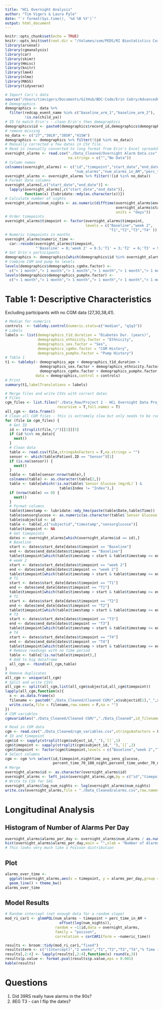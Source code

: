 ```yaml
---
title: "HCL Overnight Analysis"
author: "Tim Vigers & Laura Pyle"
date: "`r format(Sys.time(), '%d %B %Y')`"
output: html_document
---
```


```r
knitr::opts_chunk$set(echo = TRUE)
knitr::opts_knit$set(root.dir = "/Volumes/som/PEDS/RI Biostatistics Core/Shared/Shared Projects/Laura/BDC/Projects/Erin Cobry/670g obs sleep")
library(arsenal)
library(cgmanalysis)
library(car)
library(skimr)
library(Hmisc)
library(knitr)
library(lme4)
library(nlme)
library(MASS)
library(tidyverse)
```

```r
# Import Cari's data
source("/Users/timvigers/Documents/GitHub/BDC-Code/Erin Cobry/AdvancedClosedLoopCl_R_2020-01-05_1101.r")
# Demographics
demographics <- data %>% 
  filter(redcap_event_name %in% c("baseline_arm_1","baseline_arm_2"),
         !is.na(child_ya))
# ID to match Erin's - clean Erin's then demographics
demographics$id <- paste0(demographics$record_id,demographics$demographics_initals)
# remove missing
no_data <- c("27","30LR","38SR","41SW")
demographics <- demographics %>% filter(!(id %in% no_data))
# Manually corrected a few dates in CSV file.
# Read in (manually converted to long format from Erin's Excel spreadsheet)
overnight_alarms <- read.csv("./Data_Cleaned/Overnight Alarm Data.csv",
                             na.strings = c("","No Data"))
# Column names
colnames(overnight_alarms) <- c("id","timepoint","start_date","end_date","num_nights",
                                "num_alarms","num_alarms_in_AM","perc_time_in_AM")
overnight_alarms <- overnight_alarms %>% filter(!(id %in% no_data))
# Format date columns
overnight_alarms[,c("start_date","end_date")] <- 
  lapply(overnight_alarms[,c("start_date","end_date")], 
         function(x) {lubridate::mdy(as.character(x))})
# Calculate number of nights 
overnight_alarms$num_nights <- as.numeric(difftime(overnight_alarms$end_date,
                                                   overnight_alarms$start_date,
                                                   units = "days"))
# Order timepoints
overnight_alarms$timepoint <- factor(overnight_alarms$timepoint,
                                     levels = c("Baseline","week 2",
                                                "T1","T2","T3","T4" ))
# Numeric timepoints in months
overnight_alarms$numeric_time <- 
  car::recode(overnight_alarms$timepoint,
              "'Baseline' = 0;'week 2' = 0.5;'T1' = 3;'T2' = 6;'T3' = 9;'T4' = 12")
# Get Erin's participants 
demographics <- demographics[which(demographics$id %in% overnight_alarms$id),]
# Combine CGM and pump hx levels
levels(demographics$demographics_cgmhx.factor) <-
  c("< 1 month","> 1 month","> 1 month","> 1 month","> 1 month","> 1 month")
levels(demographics$demographics_pumphx.factor) <-
  c("< 1 month","> 1 month","> 1 month","> 1 month","> 1 month","> 1 month")
```

# Table 1: Descriptive Characteristics

Excluding participants with no CGM data (27,30,38,41).

```r
# Median for numerics
controls  <- tableby.control(numeric.stats=c("median", "q1q3"))
# Labels
labels <- list(demographics_t1d_duration = "Diabetes Dur. (years)", 
               demographics_ethnicity.factor = "Ethnicity",
               demographics_sex.factor = "Sex",
               demographics_cgmhx.factor = "CGM History", 
               demographics_pumphx.factor = "Pump History")
# Table 1
t1 <- tableby(~ demographics_age + demographics_t1d_duration + 
                demographics_sex.factor + demographics_ethnicity.factor +
                demographics_cgmhx.factor + demographics_pumphx.factor,
              data = demographics,control = controls)
# Print
summary(t1,labelTranslations = labels)
```

```r
# Merge files and write CSVs with correct dates
# Files
cgm_files <- list.files("./Data_Raw/Project 2 - HCL Overnight Data Project_Zip/Project 2 - HCL Overnight Data Project",
                        recursive = T,full.names = T)
all_cgm <- data.frame()
# Clean all CGM files - this is extremely slow but only needs to be run once
for (file in cgm_files) {
  # Get ID
  id <- strsplit(file,"/")[[1]][5]
  if (id %in% no_data){
    next()
  }
  # Clean data
  table <- read.csv(file,stringsAsFactors = F,na.strings = "")
  sensor <- which(table$Patient.ID == "Sensor")[1]
  if (is.na(sensor)) {
    next()
  }
  table <- table[sensor:nrow(table),]
  colnames(table) <- as.character(table[2,])
  table <- table[which(!is.na(table$`Sensor Glucose (mg/dL)`) & 
                         table$Index != "Index"),]
  if (nrow(table) == 0) {
    next()
  }
  # Format columns
  table$timestamp <- lubridate::mdy_hms(paste(table$Date,table$Time))
  table$sensorglucose <- as.numeric(as.character(table$`Sensor Glucose (mg/dL)`))
  table$subjectid <- id
  table <- table[,c("subjectid","timestamp","sensorglucose")]
  table$timepoint <- NA
  # Get timepoints
  dates <- overnight_alarms[which(overnight_alarms$id == id),]
  # Baseline 
  start <- dates$start_date[dates$timepoint == "Baseline"]
  end <- dates$end_date[dates$timepoint == "Baseline"]
  table$timepoint[which(table$timestamp > start & table$timestamp <= end)] <- "Baseline"
  # week 2 
  start <- dates$start_date[dates$timepoint == "week 2"]
  end <- dates$end_date[dates$timepoint == "week 2"]
  table$timepoint[which(table$timestamp > start & table$timestamp <= end)] <- "week 2"
  # T1 
  start <- dates$start_date[dates$timepoint == "T1"]
  end <- dates$end_date[dates$timepoint == "T1"]
  table$timepoint[which(table$timestamp > start & table$timestamp <= end)] <- "T1"
  # T2 
  start <- dates$start_date[dates$timepoint == "T2"]
  end <- dates$end_date[dates$timepoint == "T2"]
  table$timepoint[which(table$timestamp > start & table$timestamp <= end)] <- "T2"
  # T3 
  start <- dates$start_date[dates$timepoint == "T3"]
  end <- dates$end_date[dates$timepoint == "T3"]
  table$timepoint[which(table$timestamp > start & table$timestamp <= end)] <- "T3"
  # T4 
  start <- dates$start_date[dates$timepoint == "T4"]
  end <- dates$end_date[dates$timepoint == "T4"]
  table$timepoint[which(table$timestamp > start & table$timestamp <= end)] <- "T4"
  # Remove readings with no time period
  table <- table[!is.na(table$timepoint),]
  # Add to big dataframe
  all_cgm <- rbind(all_cgm,table)
}
# Remove duplicates
all_cgm <- unique(all_cgm)
# Split and write CSVs
all_cgm <- split(all_cgm,list(all_cgm$subjectid,all_cgm$timepoint))
lapply(all_cgm,function(x){
  x <- as.data.frame(x)
  filename <- paste0("./Data_Cleaned/Cleaned CGM/",x$subjectid[1],"_",x$timepoint[1],".csv")
  write.csv(x,file = filename,row.names = F,na = "")
})
# CGM variables
cgmvariables("./Data_Cleaned/Cleaned CGM/","./Data_Cleaned",id_filename = T,outputname = "cgm_variables")
```

```r
# Read in CGM data
cgm <- read.csv("./Data_Cleaned/cgm_variables.csv",stringsAsFactors = F)
# ID and timepoint
cgm$id <- sapply(strsplit(cgm$subject_id,"_"),`[[`,1)
cgm$timepoint <- sapply(strsplit(cgm$subject_id,"_"),`[[`,2)
cgm$timepoint <- factor(cgm$timepoint,levels = c("Baseline","week 2","T1","T2","T3","T4"))
# Select columns
cgm <- cgm %>% select(id,timepoint,nighttime_avg_sens_glucose,
                      percent_time_70_180_night,percent_time_under_70_night)
# Merge
overnight_alarms$id <- as.character(overnight_alarms$id)
overnight_alarms <- left_join(overnight_alarms,cgm,by = c("id","timepoint"))
# Write to CSV for SAS
overnight_alarms$log_num_nights <- log(overnight_alarms$num_nights)
write.csv(overnight_alarms,file = "./Data_Cleaned/alarms.csv",row.names = F,na = "")
```

# Longitudinal Analysis

## Histogram of Number of Alarms Per Day

```r
overnight_alarms$alarms_per_day <- overnight_alarms$num_alarms / as.numeric(overnight_alarms$num_nights)
hist(overnight_alarms$alarms_per_day,main = "",xlab = "Number of Alarms")
# This looks very much like a Poisson distribution
```

## Plot

```r
alarms_over_time <- 
  ggplot(overnight_alarms,aes(x = timepoint, y = alarms_per_day,group = id)) + 
  geom_line() + theme_bw()
alarms_over_time
```

## Model Results

```r
# Random intercept (not enough data for a random slope)
mod_ri_car1 <- glmmPQL(num_alarms ~ timepoint + perc_time_in_AM + 
                         offset(log(num_nights)),
                       random = ~1|id,data = overnight_alarms,
                       family = "poisson",
                       correlation = corCAR1(form = ~numeric_time))

results <- broom::tidy(mod_ri_car1,"fixed")
results$term <- c("(Intercept)","2 weeks","T1","T2","T3","T4","% Time in AM" )
results[,2:4] <- lapply(results[,2:4],function(x) round(x,3))
results$p.value <- format.pval(results$p.value,eps = 0.001)
kable(results)
```



# Questions

1. Did 39RS really have alarms in the 90s?
2. 8EG T3 - can I flip the dates?